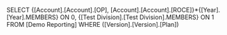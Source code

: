 SELECT {[Account].[Account].[OP], [Account].[Account].[ROCE]}*{[Year].[Year].MEMBERS} ON 0, {[Test Division].[Test Division].MEMBERS} ON 1 FROM [Demo Reporting] WHERE ([Version].[Version].[Plan])